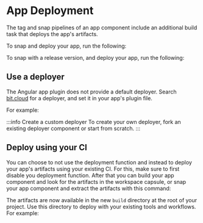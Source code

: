 
# App Deployment

The tag and snap pipelines of an app component include an additional build task that deploys the app's artifacts.

To snap and deploy your app, run the following:

<SnapApp />

To snap with a release version, and deploy your app, run the following:

<TagApp />

## Use a deployer

The Angular app plugin does not provide a default deployer.
Search [bit.cloud](https://bit.cloud) for a deployer, and set it in your app's plugin file.

For example:

<DeployerExample />

:::info Create a custom deployer
To create your own deployer, fork an existing deployer component or start from scratch.
:::

## Deploy using your CI

You can choose to not use the deployment function and instead to deploy your app's artifacts using
your existing CI. For this, make sure to first disable you deployment function. After that you can
build your app component and look for the artifacts in the workspace capsule, or snap your app
component and extract the artifacts with this command:

<GetArtifacts />

The artifacts are now available in the new `build` directory at the root of your project.
Use this directory to deploy with your existing tools and workflows. For example:

<CiDeploy />
